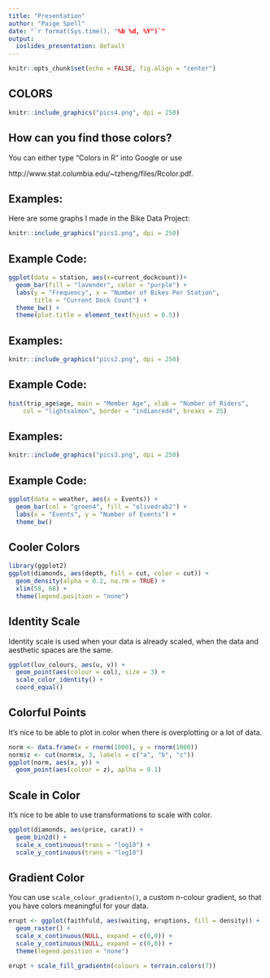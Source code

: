 ```yaml
---
title: "Presentation"
author: "Paige Spell"
date: "`r format(Sys.time(), "%b %d, %Y")`"
output:
  ioslides_presentation: default
---
```

```r
knitr::opts_chunk$set(echo = FALSE, fig.align = "center")
```

## COLORS

```r
knitr::include_graphics("pics4.png", dpi = 250)
```

## How can you find those colors?

You can either type "Colors in R" into Google or use

http://www.stat.columbia.edu/~tzheng/files/Rcolor.pdf.

## Examples:

Here are some graphs I made in the Bike Data Project: 

```r
knitr::include_graphics("pics1.png", dpi = 250)
```

## Example Code:

```r
ggplot(data = station, aes(x=current_dockcount))+
  geom_bar(fill = "lavender", color = "purple") + 
  labs(y = "Frequency", x = "Number of Bikes Per Station", 
       title = "Current Dock Count") + 
  theme_bw() +
  theme(plot.title = element_text(hjust = 0.5))
```

## Examples:

```r
knitr::include_graphics("pics2.png", dpi = 250)
```

## Example Code: 

```r
hist(trip_age$age, main = "Member Age", xlab = "Number of Riders", 
    col = "lightsalmon", border = "indianred4", breaks = 25)
```

## Examples:

```r
knitr::include_graphics("pics3.png", dpi = 250)
```

## Example Code:

```r
ggplot(data = weather, aes(x = Events)) + 
  geom_bar(col = "green4", fill = "olivedrab2") + 
  labs(x = "Events", y = "Number of Events") + 
  theme_bw()
```

## Cooler Colors

```r
library(ggplot2)
ggplot(diamonds, aes(depth, fill = cut, color = cut)) +
  geom_density(alpha = 0.2, na.rm = TRUE) +
  xlim(58, 68) +
  theme(legend.position = "none")
```

## Identity Scale

Identity scale is used when your data is already scaled, when the data and aesthetic spaces are the same.

```r
ggplot(luv_colours, aes(u, v)) +
  geom_point(aes(colour = col), size = 3) +
  scale_color_identity() +
  coord_equal()
```
## Colorful Points

It's nice to be able to plot in color when there is overplotting or a lot of data.

```r
norm <- data.frame(x = rnorm(1000), y = rnorm(1000))
norm$z <- cut(norm$x, 3, labels = c("a", "b", "c"))
ggplot(norm, aes(x, y)) +
  geom_point(aes(colour = z), aplha = 0.1) 
```

## Scale in Color

It's nice to be able to use transformations to scale with color.

```r
ggplot(diamonds, aes(price, carat)) +
  geom_bin2d() +
  scale_x_continuous(trans = "log10") +
  scale_y_continuous(trans = "log10")
```
## Gradient Color 

You can use `scale_colour_gradientn()`, a custom n-colour gradient, so that you have colors meaningful for your data.

```r
erupt <- ggplot(faithfuld, aes(waiting, eruptions, fill = density)) +
  geom_raster() +
  scale_x_continuous(NULL, expand = c(0,0)) +
  scale_y_continuous(NULL, expand = c(0,0)) +
  theme(legend.position = "none")

erupt + scale_fill_gradientn(colours = terrain.colors(7))
```


